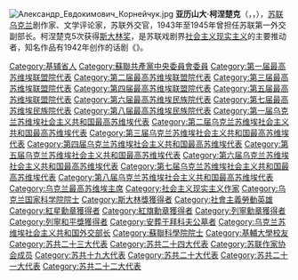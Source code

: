 {{Unreferenced|time=2020-09-17T08:36:04+00:00}}
{{expand language|en|time=2020-10-11}}
[[File:Александр_Евдокимович_Корнейчук.jpg|thumb]]
'''亚历山大·柯涅楚克'''（{{lang-ru|Алекса́ндр Евдоки́мович Корнейчу́к}}，{{lang-uk|Олександр Євдокимович Корнійчук}}，{{bd|1905年|5月25日|1972年|5月14日}}），[[苏联|苏联]][[乌克兰|乌克兰]]剧作家、文学评论家，苏联外交官，1943年至1945年曾担任苏联第一外交副部长。柯涅楚克5次获得[[斯大林奖|斯大林奖]]，是苏联戏剧界[[社会主义现实主义|社会主义现实主义]]的主要推动者，知名作品有1942年创作的话剧《{{link-ru|前线 (话剧)|Фронт (пьеса)|前线}}》。

{{normdaten}}
{{DEFAULTSORT:Korniychuk}}
[[Category:基辅省人|Category:基辅省人]]
[[Category:蘇聯共產黨中央委員會委員|Category:蘇聯共產黨中央委員會委員]]
[[Category:第一届最高苏维埃联盟院代表|Category:第一届最高苏维埃联盟院代表]]
[[Category:第二届最高苏维埃联盟院代表|Category:第二届最高苏维埃联盟院代表]]
[[Category:第三届最高苏维埃联盟院代表|Category:第三届最高苏维埃联盟院代表]]
[[Category:第四届最高苏维埃联盟院代表|Category:第四届最高苏维埃联盟院代表]]
[[Category:第五届最高苏维埃联盟院代表|Category:第五届最高苏维埃联盟院代表]]
[[Category:第六届最高苏维埃民族院代表|Category:第六届最高苏维埃民族院代表]]
[[Category:第七届最高苏维埃民族院代表|Category:第七届最高苏维埃民族院代表]]
[[Category:第八届最高苏维埃民族院代表|Category:第八届最高苏维埃民族院代表]]
[[Category:第一届乌克兰苏维埃社会主义共和国最高苏维埃代表|Category:第一届乌克兰苏维埃社会主义共和国最高苏维埃代表]]
[[Category:第二届乌克兰苏维埃社会主义共和国最高苏维埃代表|Category:第二届乌克兰苏维埃社会主义共和国最高苏维埃代表]]
[[Category:第三届乌克兰苏维埃社会主义共和国最高苏维埃代表|Category:第三届乌克兰苏维埃社会主义共和国最高苏维埃代表]]
[[Category:第四届乌克兰苏维埃社会主义共和国最高苏维埃代表|Category:第四届乌克兰苏维埃社会主义共和国最高苏维埃代表]]
[[Category:第五届乌克兰苏维埃社会主义共和国最高苏维埃代表|Category:第五届乌克兰苏维埃社会主义共和国最高苏维埃代表]]
[[Category:第六届乌克兰苏维埃社会主义共和国最高苏维埃代表|Category:第六届乌克兰苏维埃社会主义共和国最高苏维埃代表]]
[[Category:第七届乌克兰苏维埃社会主义共和国最高苏维埃代表|Category:第七届乌克兰苏维埃社会主义共和国最高苏维埃代表]]
[[Category:第八届乌克兰苏维埃社会主义共和国最高苏维埃代表|Category:第八届乌克兰苏维埃社会主义共和国最高苏维埃代表]]
[[Category:乌克兰最高苏维埃主席|Category:乌克兰最高苏维埃主席]]
[[Category:社会主义现实主义作家|Category:社会主义现实主义作家]]
[[Category:乌克兰国家科学院院士|Category:乌克兰国家科学院院士]]
[[Category:斯大林獎獲得者|Category:斯大林獎獲得者]]
[[Category:社會主義勞動英雄|Category:社會主義勞動英雄]]
[[Category:紅星勳章獲得者|Category:紅星勳章獲得者]]
[[Category:紅旗勳章獲得者|Category:紅旗勳章獲得者]]
[[Category:列寧勳章獲得者|Category:列寧勳章獲得者]]
[[Category:列寧和平獎獲得者|Category:列寧和平獎獲得者]]
[[Category:安葬于拜科夫公墓者|Category:安葬于拜科夫公墓者]]
[[Category:乌克兰苏维埃社会主义共和国外交部长|Category:乌克兰苏维埃社会主义共和国外交部长]]
[[Category:蘇聯科學院院士|Category:蘇聯科學院院士]]
[[Category:基輔大學校友|Category:基輔大學校友]]
[[Category:苏共二十三大代表|Category:苏共二十三大代表]]
[[Category:苏共二十四大代表|Category:苏共二十四大代表]]
[[Category:苏联作家协会成员|Category:苏联作家协会成员]]
[[Category:苏共十九大代表|Category:苏共十九大代表]]
[[Category:苏共二十大代表|Category:苏共二十大代表]]
[[Category:苏共二十一大代表|Category:苏共二十一大代表]]
[[Category:苏共二十二大代表|Category:苏共二十二大代表]]
{{苏联人物小作品}}